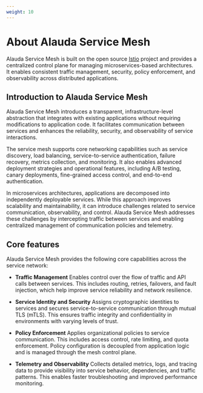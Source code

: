 ```yaml
---
weight: 10
---
```


# About Alauda Service Mesh

Alauda Service Mesh is built on the open source [Istio](https://istio.io) project and provides a centralized control plane for managing microservices-based architectures. It enables consistent traffic management, security, policy enforcement, and observability across distributed applications.

## Introduction to Alauda Service Mesh

Alauda Service Mesh introduces a transparent, infrastructure-level abstraction that integrates with existing applications without requiring modifications to application code. It facilitates communication between services and enhances the reliability, security, and observability of service interactions.

The service mesh supports core networking capabilities such as service discovery, load balancing, service-to-service authentication, failure recovery, metrics collection, and monitoring. It also enables advanced deployment strategies and operational features, including A/B testing, canary deployments, fine-grained access control, and end-to-end authentication.

In microservices architectures, applications are decomposed into independently deployable services. While this approach improves scalability and maintainability, it can introduce challenges related to service communication, observability, and control. Alauda Service Mesh addresses these challenges by intercepting traffic between services and enabling centralized management of communication policies and telemetry.

## Core features

Alauda Service Mesh provides the following core capabilities across the service network:

- **Traffic Management**
  Enables control over the flow of traffic and API calls between services. This includes routing, retries, failovers, and fault injection, which help improve service reliability and network resilience.

- **Service Identity and Security**
  Assigns cryptographic identities to services and secures service-to-service communication through mutual TLS (mTLS). This ensures traffic integrity and confidentiality in environments with varying levels of trust.

- **Policy Enforcement**
  Applies organizational policies to service communication. This includes access control, rate limiting, and quota enforcement. Policy configuration is decoupled from application logic and is managed through the mesh control plane.

- **Telemetry and Observability**
  Collects detailed metrics, logs, and tracing data to provide visibility into service behavior, dependencies, and traffic patterns. This enables faster troubleshooting and improved performance monitoring.
